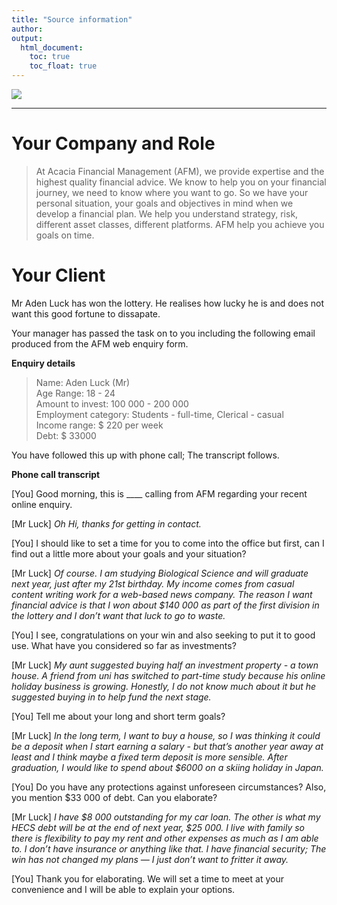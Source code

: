 ```yaml
---
title: "Source information"
author:  
output:
  html_document:
    toc: true
    toc_float: true
---
```


<div style="position: relative; bottom: 0; left: 0; width: 30%;">
  ![](images/AscLogo.png) 
</div>
---


# Your Company and Role

> At Acacia Financial Management (AFM), we provide expertise and the highest quality financial advice. We know to help you on your financial journey, we need to know where you want to go. So we have your personal situation, your goals and objectives in mind when we develop a financial plan. We help you understand strategy, risk, different asset classes, different platforms. AFM help you achieve you goals on time.  


# Your Client

Mr Aden Luck has won the lottery. He realises how lucky he is and does not want this good fortune to dissapate.

Your manager has passed the task on to you including the following email produced from the AFM web enquiry form. 

**Enquiry details**

> Name: Aden Luck (Mr)  
> Age Range: 18 - 24  
> Amount to invest: 100 000 - 200 000  
> Employment category: Students - full-time, Clerical - casual  
> Income range: $ 220 per week  
> Debt: $ 33000  


You have followed this up with phone call; The transcript follows.

**Phone call transcript**

[You] Good morning, this is ____ calling from AFM regarding your recent online enquiry. 

[Mr Luck] *Oh Hi, thanks for getting in contact.* 

[You] I should like to set a time for you to come into the office but first, can I find out a little more about your goals and your situation? 

[Mr Luck] *Of course. I am studying Biological Science and will graduate next year, just after my 21st birthday. My income comes from casual content writing work for a web-based news company. The reason I want financial advice is that I won about $140 000 as part of the first division in the lottery and I don't want that luck to go to waste.*  

[You] I see, congratulations on your win and also seeking to put it to good use. What have you considered so far as investments?  

[Mr Luck] *My aunt suggested buying half an investment property - a town house. A friend from uni has switched to part-time study because his online holiday business is growing. Honestly, I do not know much about it but he suggested buying in to help fund the next stage.* 

[You] Tell me about your long and short term goals? 

[Mr Luck] *In the long term, I want to buy a house, so I was thinking it could be a deposit when I start earning a salary - but that's another year away at least and I think maybe a fixed term deposit is more sensible. After graduation, I would like to spend about $6000 on a skiing holiday in Japan.*    

[You] Do you have any protections against unforeseen circumstances? Also, you mention $33 000 of debt. Can you elaborate? 

[Mr Luck] *I have $8 000 outstanding for my car loan. The other is what my HECS debt will be at the end of next year,* *$25 000. I live with family so there is flexibility to pay my rent and other expenses as much as I am able to. I don't have insurance or anything like that. I have financial security; The win has not changed my plans --- I just don't want to fritter it away.*  

[You] Thank you for elaborating. We will set a time to meet at your convenience and I will be able to explain your options. 






